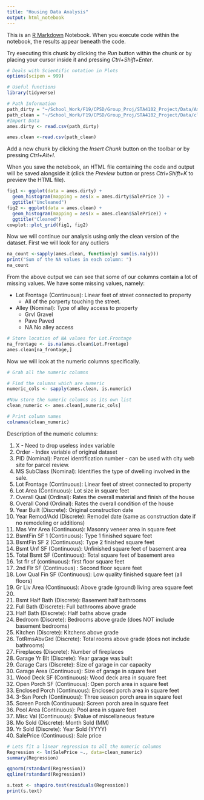 ```yaml
---
title: "Housing Data Analysis"
output: html_notebook
---
```


This is an [R Markdown](http://rmarkdown.rstudio.com) Notebook. When you execute code within the notebook, the results appear beneath the code. 

Try executing this chunk by clicking the *Run* button within the chunk or by placing your cursor inside it and pressing *Ctrl+Shift+Enter*. 

```r
# Deals with Scientific notation in Plots 
options(scipen = 999)

# Useful functions  
library(tidyverse)

# Path Information 
path_dirty = "~/School_Work/F19/CPSD/Group_Proj/STA4102_Project/Data/AmesHousing.csv"
path_clean = "~/School_Work/F19/CPSD/Group_Proj/STA4102_Project/Data/cleaned_data.csv"
#Import Data
ames.dirty <- read.csv(path_dirty)

ames.clean <-read.csv(path_clean)

```

Add a new chunk by clicking the *Insert Chunk* button on the toolbar or by pressing *Ctrl+Alt+I*.

When you save the notebook, an HTML file containing the code and output will be saved alongside it (click the *Preview* button or press *Ctrl+Shift+K* to preview the HTML file).

```r
fig1 <- ggplot(data = ames.dirty) + 
  geom_histogram(mapping = aes(x = ames.dirty$SalePrice )) +
  ggtitle("Uncleaned")
fig2 <- ggplot(data = ames.clean) + 
  geom_histogram(mapping = aes(x = ames.clean$SalePrice)) + 
  ggtitle("Cleaned")
cowplot::plot_grid(fig1, fig2)
```

Now we will continue our analysis using only the clean version of the dataset.
First we will look for any outliers
```r
na_count <-sapply(ames.clean, function(y) sum(is.na(y)))
print("Sum of the NA values in each column: ")
na_count
```

From the above output we can see that some of our columns contain a lot of missing values. 
We have some missing values, namely: 

* Lot Frontage (Continuous): Linear feet of street connected to property
    + All of the porperty touching the street. 
* Alley (Nominal): Type of alley access to property
    +  Grvl	Gravel
    +  Pave	Paved
    +  NA 	No alley access


```r
# Store location of NA values for Lot.Frontage 
na_frontage <- is.na(ames.clean$Lot.Frontage)
ames.clean[na_frontage,]
```


Now we will look at the numeric columns specifically.
```r
# Grab all the numeric columns 

# Find the columns which are numeric 
numeric_cols <- sapply(ames.clean, is.numeric)

#Now store the numeric columns as its own list 
clean_numeric <- ames.clean[,numeric_cols]

# Print column names 
colnames(clean_numeric)
```
Description of the numeric columns: 

1. X - Need to drop useless index variable 
2. Order - Index variable of original dataset 
3. PID (Nominal): Parcel identification number  - can be used with city web site for parcel review. 
4. MS SubClass (Nominal): Identifies the type of dwelling involved in the sale.	
5. Lot Frontage (Continuous): Linear feet of street connected to property
6. Lot Area (Continuous): Lot size in square feet
7. Overall Qual (Ordinal): Rates the overall material and finish of the house
8. Overall Cond (Ordinal): Rates the overall condition of the house
9. Year Built (Discrete): Original construction date
10. Year Remod/Add (Discrete): Remodel date (same as construction date if no remodeling or additions)
11. Mas Vnr Area (Continuous): Masonry veneer area in square feet
12. BsmtFin SF 1 (Continuous): Type 1 finished square feet
13. BsmtFin SF 2 (Continuous): Type 2 finished square feet
14. Bsmt Unf SF (Continuous): Unfinished square feet of basement area
15. Total Bsmt SF (Continuous): Total square feet of basement area
16. 1st flr sf (continuous): first floor square feet
17. 2nd Flr SF (Continuous)	: Second floor square feet
18. Low Qual Fin SF (Continuous): Low quality finished square feet (all floors)
19. Gr Liv Area (Continuous): Above grade (ground) living area square feet
20.
21. Bsmt Half Bath (Discrete): Basement half bathrooms
22. Full Bath (Discrete): Full bathrooms above grade
23. Half Bath (Discrete): Half baths above grade
24. Bedroom (Discrete): Bedrooms above grade (does NOT include basement bedrooms)
25. Kitchen (Discrete): Kitchens above grade
26. TotRmsAbvGrd	(Discrete): Total rooms above grade (does not include bathrooms)
27. Fireplaces (Discrete): Number of fireplaces
28. Garage Yr Blt (Discrete): Year garage was built
29. Garage Cars (Discrete): Size of garage in car capacity
30. Garage Area (Continuous): Size of garage in square feet
31. Wood Deck SF (Continuous): Wood deck area in square feet
32. Open Porch SF (Continuous): Open porch area in square feet
33. Enclosed Porch (Continuous): Enclosed porch area in square feet
34. 3-Ssn Porch (Continuous): Three season porch area in square feet
35. Screen Porch (Continuous): Screen porch area in square feet
36. Pool Area (Continuous): Pool area in square feet
37. Misc Val (Continuous): $Value of miscellaneous feature
38. Mo Sold (Discrete): Month Sold (MM)
39. Yr Sold (Discrete): Year Sold (YYYY)
40. SalePrice (Continuous): Sale price 
 




```r
# Lets fit a linear regression to all the numeric columns 
Regression <- lm(SalePrice ~., data=clean_numeric)
summary(Regression)
```
```r
qqnorm(rstandard(Regression))
qqline(rstandard(Regression))

s.text <- shapiro.test(residuals(Regression))
print(s.text)
```

